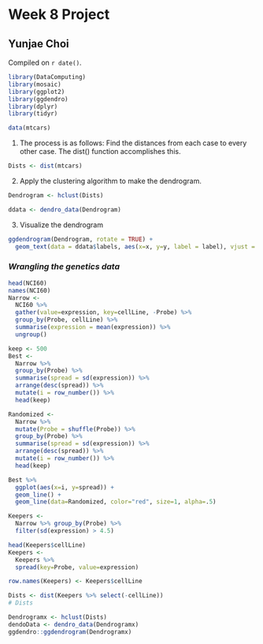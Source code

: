 # **Week 8 Project**

## Yunjae Choi

<!-- leave this material as is -->
Compiled on `r date()`.

```{r include = FALSE}
library(DataComputing)
library(mosaic)
library(ggplot2)
library(ggdendro)
library(dplyr)
library(tidyr)
```
<!-- put your content after this line -->

```{r}
data(mtcars)
```


1. The process is as follows:
Find the distances from each case to every other case. The dist() function accomplishes this.
```{r}
Dists <- dist(mtcars) 
```


2. Apply the clustering algorithm to make the dendrogram.
```{r}
Dendrogram <- hclust(Dists)
```

```{r}
ddata <- dendro_data(Dendrogram)
```


3. Visualize the dendrogram
```{r}
ggdendrogram(Dendrogram, rotate = TRUE) +
  geom_text(data = ddata$labels, aes(x=x, y=y, label = label), vjust = 0) 
```

### **_Wrangling the genetics data_**

```{r}
head(NCI60)
names(NCI60)
Narrow <- 
  NCI60 %>%
  gather(value=expression, key=cellLine, -Probe) %>%
  group_by(Probe, cellLine) %>%
  summarise(expression = mean(expression)) %>% 
  ungroup()
```




```{r}
keep <- 500
Best <-
  Narrow %>%
  group_by(Probe) %>%
  summarise(spread = sd(expression)) %>%
  arrange(desc(spread)) %>%
  mutate(i = row_number()) %>%
  head(keep)

Randomized <-
  Narrow %>%
  mutate(Probe = shuffle(Probe)) %>%
  group_by(Probe) %>%
  summarise(spread = sd(expression)) %>%
  arrange(desc(spread)) %>%
  mutate(i = row_number()) %>%
  head(keep)

Best %>% 
  ggplot(aes(x=i, y=spread)) + 
  geom_line() +
  geom_line(data=Randomized, color="red", size=1, alpha=.5)
```



```{r}
Keepers <-
  Narrow %>% group_by(Probe) %>%
  filter(sd(expression) > 4.5)
```


```{r}
head(Keepers$cellLine)
Keepers <-
  Keepers %>%
  spread(key=Probe, value=expression)

row.names(Keepers) <- Keepers$cellLine

Dists <- dist(Keepers %>% select(-cellLine))
# Dists

Dendrogramx <- hclust(Dists)
dendoData <- dendro_data(Dendrogramx)
ggdendro::ggdendrogram(Dendrogramx)
```






















